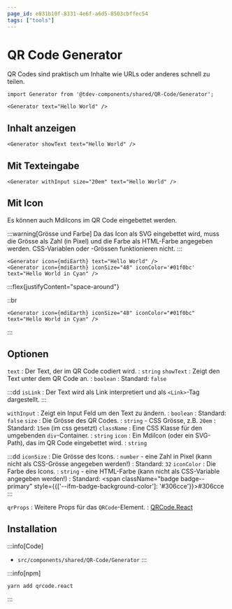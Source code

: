 ```yaml
---
page_id: e831b10f-8331-4e6f-a6d5-8503cbffec54
tags: ["tools"]
---
```





# QR Code Generator

QR Codes sind praktisch um Inhalte wie URLs oder anderes schnell zu teilen.

```mdx
import Generator from '@tdev-components/shared/QR-Code/Generator';

<Generator text="Hello World" />
```

<BrowserWindow>
  <Generator text="Hello World" />
</BrowserWindow>

## Inhalt anzeigen

```mdx
<Generator showText text="Hello World" />
```

<BrowserWindow>
  <Generator showText text="Hello World" />
</BrowserWindow>

## Mit Texteingabe

```mdx
<Generator withInput size="20em" text="Hello World" />
```

<BrowserWindow>
  <Generator withInput size="20em" text="Hello World" />
</BrowserWindow>

## Mit Icon

Es können auch MdiIcons im QR Code eingebettet werden.

:::warning[Grösse und Farbe]
Da das Icon als SVG eingebettet wird, muss die Grösse als Zahl (in Pixel) und die Farbe als HTML-Farbe angegeben werden. CSS-Variablen oder -Grössen funktionieren nicht.
:::

```mdx
<Generator icon={mdiEarth} text="Hello World" />
<Generator icon={mdiEarth} iconSize="48" iconColor='#01f0bc' text="Hello World in Cyan" />
```

<BrowserWindow>
  :::flex{justifyContent="space-around"}
    <Generator icon={mdiEarth} text="Hello World" />

  ::br

    <Generator icon={mdiEarth} iconSize="48" iconColor="#01f0bc" text="Hello World in Cyan" />
  :::
</BrowserWindow>

## Optionen

`text`
: Der Text, der im QR Code codiert wird.
: `string`
`showText`
: Zeigt den Text unter dem QR Code an.
: `boolean`
: Standard: `false`

:::dd
`isLink`
: Der Text wird als Link interpretiert und als `<Link>`-Tag dargestellt.
:::

`withInput`
: Zeigt ein Input Feld um den Text zu ändern.
: `boolean`
: Standard: `false`
`size`
: Die Grösse des QR Codes.
: `string` - CSS Grösse, z.B. `20em`
: Standard: `15em` (im css gesetzt)
`className`
: Eine CSS Klasse für den umgebenden `div`-Container.
: `string`
`icon`
: Ein MdiIcon (oder ein SVG-Path), das im QR Code eingebettet wird.
: `string`

:::dd
`iconSize`
: Die Grösse des Icons.
: `number` - eine Zahl in Pixel (kann nicht als CSS-Grösse angegeben werden!)
: Standard: `32`
`iconColor`
: Die Farbe des Icons.
: `string` - eine HTML-Farbe (kann nicht als CSS-Variable angegeben werden!)
: Standard: <span className="badge badge--primary" style={{['--ifm-badge-background-color']: '#306cce'}}>#306cce</span>
:::

`qrProps`
: Weitere Props für das `QRCode`-Element.
: [QRCode.React](https://www.npmjs.com/package/qrcode.react#props)

## Installation

:::info[Code]
- `src/components/shared/QR-Code/Generator`
:::

:::info[npm]
```bash
yarn add qrcode.react
```
:::